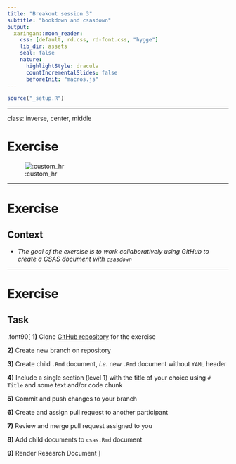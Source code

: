 ```yaml
---
title: "Breakout session 3"
subtitle: "bookdown and csasdown"
output:
  xaringan::moon_reader:
    css: [default, rd.css, rd-font.css, "hygge"]
    lib_dir: assets
    seal: false
    nature:
      highlightStyle: dracula
      countIncrementalSlides: false
      beforeInit: "macros.js"
---
```



```r
source("_setup.R")
```

<!-- rmarkdown::render("_08_csas_exercise.Rmd") -->

---

class: inverse, center, middle

# Exercise

![:custom_hr]()




---

# Exercise

## Context

- *The goal of the exercise is to work collaboratively using GitHub to create a CSAS document with `csasdown`*

---

# Exercise

## Task

.font90[
**1)** Clone [GitHub repository](https://github.com/inSilecoInc/learning_git_bs3) for the exercise

**2)** Create new branch on repository

**3)** Create child `.Rmd` document, *i.e.* new `.Rmd` document without `YAML` header

**4)** Include a single section (level 1) with the title of your choice using `# Title` and some text and/or code chunk

**5)** Commit and push changes to your branch

**6)** Create and assign pull request to another participant

**7)** Review and merge pull request assigned to you

**8)** Add child documents to `csas.Rmd` document

**9)** Render Research Document
]
